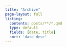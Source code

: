 ---
title: "Archive"
page-layout: full
listing:
  contents: posts/**/*.qmd
  type: default
  fields: [date, title]
  sort: 'date desc'
---
